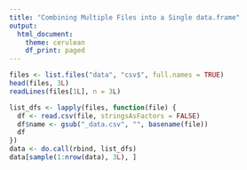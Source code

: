 ```yaml
---
title: "Combining Multiple Files into a Single data.frame"
output:
  html_document:
    theme: cerulean
    df_print: paged
---
```


```r
files <- list.files("data", "csv$", full.names = TRUE)
head(files, 3L)
readLines(files[1L], n = 3L)
```

```r
list_dfs <- lapply(files, function(file) {
  df <- read.csv(file, stringsAsFactors = FALSE)
  df$name <- gsub("_data.csv", "", basename(file))
  df
})
data <- do.call(rbind, list_dfs)
data[sample(1:nrow(data), 3L), ]
```
